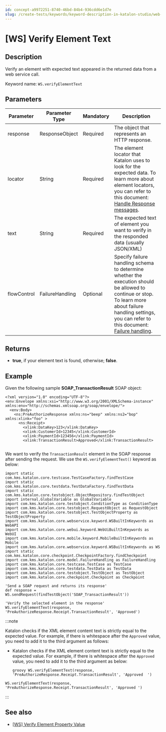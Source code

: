 ```yaml
---
id: concept-a9972251-8740-46bd-84b4-936cdd6e1d7e
slug: /create-tests/keywords/keyword-description-in-katalon-studio/web-service-keywords/ws-verify-element-text
---
```


# \[WS\] Verify Element Text

## Description

Verify an element with expected text appeared in the returned data from a web service call.

Keyword name: <code>WS.verifyElementText</code>

## Parameters

<table><tr><th>Parameter</th><th>Parameter Type</th><th>Mandatory</th><th>Description</th></tr><tbody><tr><td>response</td><td>ResponseObject</td><td>Required</td><td>The object that represents an HTTP response.</td></tr><tr><td>locator</td><td>String</td><td>Required</td><td>The element locator that Katalon uses to look for the expected data. To learn more about element locators, you can refer to this document: <a href="/create-tests/test-objects/api-test-objects/handle-response-messages-in-katalon-studio" >Handle Response messages</a>.</td></tr><tr><td>text</td><td>String</td><td>Required</td><td>The expected text of element you want to verify in the responded data (usually JSON/XML)</td></tr><tr><td>flowControl</td><td>FailureHandling</td><td>Optional</td><td>Specify failure handling schema to determine whether the execution should be allowed to continue or stop. To learn more about failure handling settings, you can refer to this document: <a href="/maintain/configure-failure-handling-settings-in-katalon-studio#" >Failure handling</a>.</td></tr></tbody></table>

## Returns

-   **true**, if your element text is found, otherwise; **false**.

## Example

Given the following sample **SOAP\_TransactionResult** SOAP object:

```
<?xml version="1.0" encoding="UTF-8"?>
<env:Envelope xmlns:xsi="http://www.w3.org/2001/XMLSchema-instance" xmlns:env="http://schemas.xmlsoap.org/soap/envelope/">
  <env:Body>
    <ns:PreAuthorizeResponse xmlns:ns="beep" xmlns:ns2="bop" xmlns:xlink="foo" >
      <ns:Receipt>
        <xlink:DataKey>123</xlink:DataKey>
        <xlink:CustomerId>12345</xlink:CustomerId>
        <xlink:PaymentId>123456</xlink:PaymentId>
        <xlink:TransactionResult>Approved</xlink:TransactionResult>


```

We want to verify the <code>TransactionResult</code> element in the SOAP response after sending the request. We use the <code>WS.verifyElementText()</code> keyword as below:

```
import static com.kms.katalon.core.testcase.TestCaseFactory.findTestCase
import static com.kms.katalon.core.testdata.TestDataFactory.findTestData
import static com.kms.katalon.core.testobject.ObjectRepository.findTestObject
import internal.GlobalVariable as GlobalVariable
import com.kms.katalon.core.testobject.ConditionType as ConditionType
import com.kms.katalon.core.testobject.RequestObject as RequestObject
import com.kms.katalon.core.testobject.TestObjectProperty as TestObjectProperty
import com.kms.katalon.core.webservice.keyword.WSBuiltInKeywords as WebAPI
import com.kms.katalon.core.webui.keyword.WebUiBuiltInKeywords as WebUI
import com.kms.katalon.core.mobile.keyword.MobileBuiltInKeywords as Mobile
import com.kms.katalon.core.webservice.keyword.WSBuiltInKeywords as WS
import static com.kms.katalon.core.checkpoint.CheckpointFactory.findCheckpoint
import com.kms.katalon.core.model.FailureHandling as FailureHandling
import com.kms.katalon.core.testcase.TestCase as TestCase
import com.kms.katalon.core.testdata.TestData as TestData
import com.kms.katalon.core.testobject.TestObject as TestObject
import com.kms.katalon.core.checkpoint.Checkpoint as Checkpoint

'Send a SOAP request and returns its response'
def response = WS.sendRequest(findTestObject('SOAP_TransactionResult'))

'Verify the selected element in the response'
WS.verifyElementText(response, 'PreAuthorizeResponse.Receipt.TransactionResult', 'Approved')
```


:::note

Katalon checks if the XML element content text is strictly equal to the expected value. For example, if there is whitespace after the <code>Approved</code> value, you need to add it to the third argument as follows:

-   Katalon checks if the XML element content text is strictly equal to the expected value. For example, if there is whitespace after the <code>Approved</code> value, you need to add it to the third argument as below:

    ```
    groovy WS.verifyElementText(response, 'PreAuthorizeResponse.Receipt.TransactionResult', 'Approved  ')
    ```


```
WS.verifyElementText(response, 'PreAuthorizeResponse.Receipt.TransactionResult', 'Approved ')
```

:::

## See also

-   [\[WS\] Verify Element Property Value](/create-tests/keywords/keyword-description-in-katalon-studio/web-service-keywords/ws-verify-element-property-value)